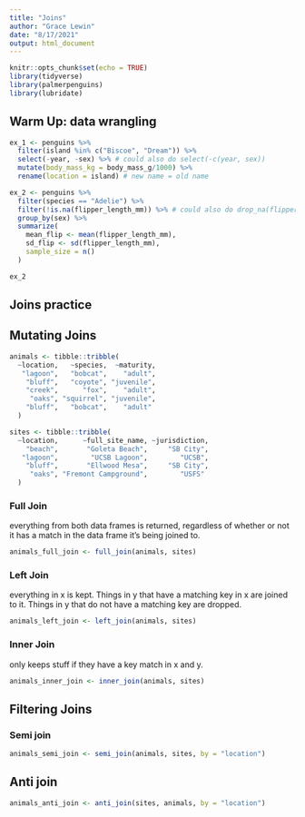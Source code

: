 ```yaml
---
title: "Joins"
author: "Grace Lewin"
date: "8/17/2021"
output: html_document
---
```


```r
knitr::opts_chunk$set(echo = TRUE)
library(tidyverse)
library(palmerpenguins)
library(lubridate)
```

## Warm Up: data wrangling

```r
ex_1 <- penguins %>% 
  filter(island %in% c("Biscoe", "Dream")) %>% 
  select(-year, -sex) %>% # could also do select(-c(year, sex))
  mutate(body_mass_kg = body_mass_g/1000) %>% 
  rename(location = island) # new name = old name
```


```r
ex_2 <- penguins %>% 
  filter(species == "Adelie") %>% 
  filter(!is.na(flipper_length_mm)) %>% # could also do drop_na(flipper_length_mm)
  group_by(sex) %>% 
  summarize(
    mean_flip <- mean(flipper_length_mm),
    sd_flip <- sd(flipper_length_mm),
    sample_size = n()
  )

ex_2
```


## Joins practice

## Mutating Joins

```r
animals <- tibble::tribble(
  ~location,   ~species,  ~maturity,
   "lagoon",   "bobcat",    "adult",
    "bluff",   "coyote", "juvenile",
    "creek",      "fox",    "adult",
     "oaks", "squirrel", "juvenile",
    "bluff",   "bobcat",    "adult"
  )

sites <- tibble::tribble(
  ~location,      ~full_site_name, ~jurisdiction,
    "beach",       "Goleta Beach",     "SB City",
   "lagoon",        "UCSB Lagoon",        "UCSB",
    "bluff",       "Ellwood Mesa",     "SB City",
     "oaks", "Fremont Campground",        "USFS"
  )
```


### Full Join

everything from both data frames is returned, regardless of whether or not it has a match in the data frame it's being joined to.

```r
animals_full_join <- full_join(animals, sites)
```

### Left Join

everything in x is kept. Things in y that have a matching key in x are joined to it. Things in y that do not have a matching key are dropped.

```r
animals_left_join <- left_join(animals, sites)
```

### Inner Join

only keeps stuff if they have a key match in x and y.

```r
animals_inner_join <- inner_join(animals, sites)
```

## Filtering Joins

### Semi join

```r
animals_semi_join <- semi_join(animals, sites, by = "location")
```

## Anti join

```r
animals_anti_join <- anti_join(sites, animals, by = "location")
```


